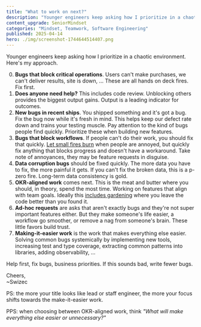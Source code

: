 ```yaml
---
title: "What to work on next?"
description: "Younger engineers keep asking how I prioritize in a chaotic environment. Here's my approach."
content_upgrade: SeniorMindset
categories: "Mindset, Teamwork, Software Engineering"
published: 2025-04-14
hero: ./img/screenshot-1744644514407.png
---
```


Younger engineers keep asking how I prioritize in a chaotic environment. Here's my approach.

0. **Bugs that block critical operations**. Users can't make purchases, we can't deliver results, site is down, ... These are all hands on deck fires. Fix first.
1. **Does anyone need help?** This includes code review. Unblocking others provides the biggest output gains. Output is a leading indicator for outcomes.
2. **New bugs in recent ships**. You shipped something and it's got a bug. Fix the bug now while it's fresh in mind. This helps keep our defect rate down and trains your testing muscle. Pay attention to the kind of bugs people find quickly. Prioritize these when building new features.
3. **Bugs that block workflows**. If people can't do their work, you should fix that quickly. [Let small fires burn](https://swizec.com/blog/let-small-fires-burn/) when people are annoyed, but quickly fix anything that blocks progress and doesn't have a workaround. Take note of annoyances, they may be feature requests in disguise.
4. **Data corruption bugs** should be fixed quickly. The more data you have to fix, the more painful it gets. If you can't fix the broken data, this is a p-zero fire. Long-term data consistency is gold.
5. **OKR-aligned work** comes next. This is the meat and butter where you should, in theory, spend the most time. Working on features that align with team goals. Ideally this [includes gardening](https://swizec.com/blog/reader-question:-when-do-you-fix-tech-debt/) where you leave the code better than you found it.
6. **Ad-hoc requests** are asks that aren't exactly bugs and they're not super important features either. But they make someone's life easier, a workflow go smoother, or remove a nag from someone's brain. These little favors build trust.
7. **Making-it-easier work** is the work that makes everything else easier. Solving common bugs systemically by implementing new tools, increasing test and type coverage, extracting common patterns into libraries, adding observability, ...

Help first, fix bugs, business priorities. If this sounds bad, write fewer bugs.

Cheers,<br/>
~Swizec

PS: the more your title looks like lead or staff engineer, the more your focus shifts towards the make-it-easier work.

PPS: when choosing between OKR-aligned work, think _"What will make everything else easier or unnecessary?"_
